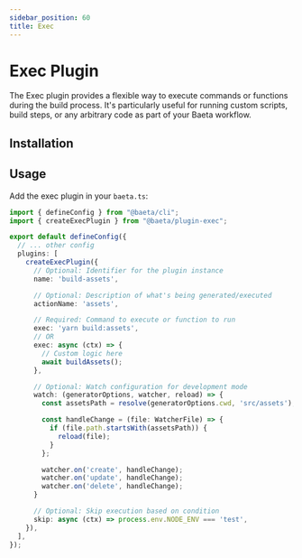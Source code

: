 ```yaml
---
sidebar_position: 60
title: Exec
---
```


# Exec Plugin

The Exec plugin provides a flexible way to execute commands or functions during the build process. It's particularly useful for running custom scripts, build steps, or any arbitrary code as part of your Baeta workflow.

## Installation


<PackageManagerAdd package="@baeta/plugin-exec" dev={true} />

## Usage

Add the exec plugin in your `baeta.ts`:

```typescript
import { defineConfig } from "@baeta/cli";
import { createExecPlugin } from "@baeta/plugin-exec";

export default defineConfig({
  // ... other config
  plugins: [
    createExecPlugin({
      // Optional: Identifier for the plugin instance
      name: 'build-assets',

      // Optional: Description of what's being generated/executed
      actionName: 'assets',

      // Required: Command to execute or function to run
      exec: 'yarn build:assets',
      // OR
      exec: async (ctx) => {
        // Custom logic here
        await buildAssets();
      },

      // Optional: Watch configuration for development mode
      watch: (generatorOptions, watcher, reload) => {
        const assetsPath = resolve(generatorOptions.cwd, 'src/assets');

        const handleChange = (file: WatcherFile) => {
          if (file.path.startsWith(assetsPath)) {
            reload(file);
          }
        };

        watcher.on('create', handleChange);
        watcher.on('update', handleChange);
        watcher.on('delete', handleChange);
      }

      // Optional: Skip execution based on condition
      skip: async (ctx) => process.env.NODE_ENV === 'test',
    }),
  ],
});
```

